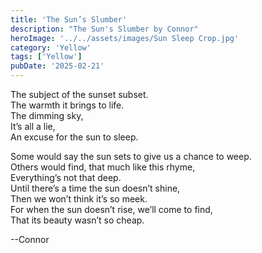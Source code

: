 ```yaml
---
title: 'The Sun’s Slumber'
description: "The Sun's Slumber by Connor"
heroImage: '../../assets/images/Sun Sleep Crop.jpg'
category: 'Yellow'
tags: ['Yellow']
pubDate: '2025-02-21'
---
```


The subject of the sunset subset.  
The warmth it brings to life.  
The dimming sky,  
It’s all a lie,  
An excuse for the sun to sleep.

Some would say the sun sets to give us a chance to weep.  
Others would find, that much like this rhyme,  
Everything’s not that deep.  
Until there’s a time the sun doesn’t shine,  
Then we won’t think it’s so meek.  
For when the sun doesn’t rise, we’ll come to find,  
That its beauty wasn’t so cheap.

--Connor
